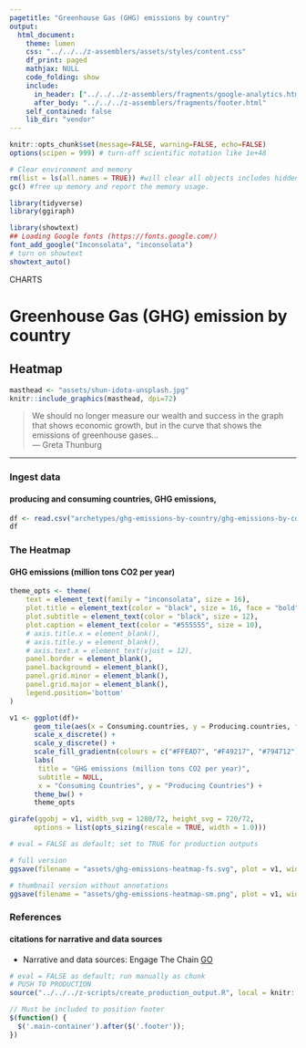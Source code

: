 ```yaml
---
pagetitle: "Greenhouse Gas (GHG) emissions by country"
output:
  html_document:
    theme: lumen
    css: "../../../z-assemblers/assets/styles/content.css"
    df_print: paged
    mathjax: NULL
    code_folding: show
    include:
      in_header: ["../../../z-assemblers/fragments/google-analytics.html", "../../../z-assemblers/fragments/header.html"]
      after_body: "../../../z-assemblers/fragments/footer.html"
    self_contained: false
    lib_dir: "vendor"
---
```


```r

knitr::opts_chunk$set(message=FALSE, warning=FALSE, echo=FALSE)
options(scipen = 999) # turn-off scientific notation like 1e+48

# Clear environment and memory
rm(list = ls(all.names = TRUE)) #will clear all objects includes hidden objects.
gc() #free up memory and report the memory usage.

library(tidyverse)
library(ggiraph)

library(showtext)
## Loading Google fonts (https://fonts.google.com/)
font_add_google("Inconsolata", "inconsolata")
# turn on showtext
showtext_auto()

```


<div class="activity">
CHARTS
</div>

# Greenhouse Gas (GHG) emission by country
## Heatmap


```r

masthead <- "assets/shun-idota-unsplash.jpg"
knitr::include_graphics(masthead, dpi=72)

```

> We should no longer measure our wealth and success in the graph that shows economic growth,
  but in the curve that shows the emissions of greenhouse gases...\
--- Greta Thunburg\

***

### Ingest data 
#### producing and consuming countries, GHG emissions, 

```r

df <- read.csv("archetypes/ghg-emissions-by-country/ghg-emissions-by-country.csv", header = TRUE, stringsAsFactors = TRUE)
df

```


### The Heatmap
#### GHG emissions (million tons CO2 per year)

```r

theme_opts <- theme(
    text = element_text(family = "inconsolata", size = 16), 
    plot.title = element_text(color = "black", size = 16, face = "bold"),
    plot.subtitle = element_text(color = "black", size = 12),
    plot.caption = element_text(color = "#555555", size = 10),
    # axis.title.x = element_blank(),
    # axis.title.y = element_blank(),
    # axis.text.x = element_text(vjust = 12),
    panel.border = element_blank(),
    panel.background = element_blank(),
    panel.grid.minor = element_blank(),
    panel.grid.major = element_blank(),
    legend.position='bottom'
)

v1 <- ggplot(df)+
      geom_tile(aes(x = Consuming.countries, y = Producing.countries, fill = GHG.emissions), color = "white", size = 1) +
      scale_x_discrete() +
      scale_y_discrete() +
      scale_fill_gradientn(colours = c("#FFEAD7", "#F49217", "#794712")) +
      labs( 
       title = "GHG emissions (million tons CO2 per year)",
       subtitle = NULL,
       x = "Consuming Countries", y = "Producing Countries") +
      theme_bw() +
      theme_opts

girafe(ggobj = v1, width_svg = 1280/72, height_svg = 720/72,
      options = list(opts_sizing(rescale = TRUE, width = 1.0)))


```



```r

# eval = FALSE as default; set to TRUE for production outputs

# full version
ggsave(filename = "assets/ghg-emissions-heatmap-fs.svg", plot = v1, width=1280/72, height=720/72)

# thumbnail version without annotations
ggsave(filename = "assets/ghg-emissions-heatmap-sm.png", plot = v1, width=4, height=2.25)

```


### References
#### citations for narrative and data sources

* Narrative and data sources: Engage The Chain [GO](https://engagethechain.org/investor-guide-deforestation-and-climate-change){target="_blank"}


```r

# eval = FALSE as default; run manually as chunk
# PUSH TO PRODUCTION
source("../../../z-scripts/create_production_output.R", local = knitr::knit_global())

```


```js

// Must be included to position footer
$(function() {
  $('.main-container').after($('.footer'));
})

```

